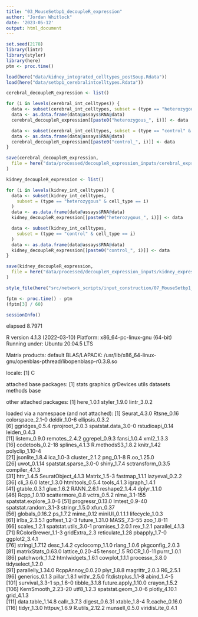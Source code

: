 ```yaml
---
title: "03_MouseSetbp1_decoupleR_expression"
author: "Jordan Whitlock"
date: '2023-05-12'
output: html_document
---
```


```r
set.seed(2178)
library(lintr)
library(styler)
library(here)
ptm <- proc.time()
```

```r
load(here("data/kidney_integrated_celltypes_postSoup.Rdata"))
load(here("data/setbp1_cerebralintcelltypes.Rdata"))
```

```r
cerebral_decoupleR_expression <- list()

for (i in levels(cerebral_int_celltypes)) {
  data <- subset(cerebral_int_celltypes, subset = (type == "heterozygous" & cell_type == i))
  data <- as.data.frame(data@assays$RNA@data)
  cerebral_decoupleR_expression[[paste0("heterozygous_", i)]] <- data

  data <- subset(cerebral_int_celltypes, subset = (type == "control" & cell_type == i))
  data <- as.data.frame(data@assays$RNA@data)
  cerebral_decoupleR_expression[[paste0("control_", i)]] <- data
}

save(cerebral_decoupleR_expression,
  file = here("data/processed/decoupleR_expression_inputs/cerebral_expression.Rdata")
)
```

```r
kidney_decoupleR_expression <- list()

for (i in levels(kidney_int_celltypes)) {
  data <- subset(kidney_int_celltypes,
    subset = (type == "heterozygous" & cell_type == i)
  )
  data <- as.data.frame(data@assays$RNA@data)
  kidney_decoupleR_expression[[paste0("heterozygous_", i)]] <- data

  data <- subset(kidney_int_celltypes,
    subset = (type == "control" & cell_type == i)
  )
  data <- as.data.frame(data@assays$RNA@data)
  kidney_decoupleR_expression[[paste0("control_", i)]] <- data
}

save(kidney_decoupleR_expression,
  file = here("data/processed/decoupleR_expression_inputs/kidney_expression.Rdata")
)
```

```r
style_file(here("src/network_scripts/input_construction/07_MouseSetbp1_decoupleR_expression.Rmd"))

fptm <- proc.time() - ptm
(fptm[3] / 60)

sessionInfo()
```
elapsed 
 8.7971 
 
 R version 4.1.3 (2022-03-10)
Platform: x86_64-pc-linux-gnu (64-bit)
Running under: Ubuntu 20.04.5 LTS

Matrix products: default
BLAS/LAPACK: /usr/lib/x86_64-linux-gnu/openblas-pthread/libopenblasp-r0.3.8.so

locale:
[1] C

attached base packages:
[1] stats     graphics  grDevices utils     datasets  methods   base     

other attached packages:
[1] here_1.0.1   styler_1.9.0 lintr_3.0.2 

loaded via a namespace (and not attached):
  [1] Seurat_4.3.0           Rtsne_0.16             colorspace_2.1-0       deldir_1.0-6           ellipsis_0.3.2        
  [6] ggridges_0.5.4         rprojroot_2.0.3        spatstat.data_3.0-0    rstudioapi_0.14        leiden_0.4.3          
 [11] listenv_0.9.0          remotes_2.4.2          ggrepel_0.9.3          fansi_1.0.4            xml2_1.3.3            
 [16] codetools_0.2-18       splines_4.1.3          R.methodsS3_1.8.2      knitr_1.42             polyclip_1.10-4       
 [21] jsonlite_1.8.4         ica_1.0-3              cluster_2.1.2          png_0.1-8              R.oo_1.25.0           
 [26] uwot_0.1.14            spatstat.sparse_3.0-0  shiny_1.7.4            sctransform_0.3.5      compiler_4.1.3        
 [31] httr_1.4.5             SeuratObject_4.1.3     Matrix_1.5-3           fastmap_1.1.1          lazyeval_0.2.2        
 [36] cli_3.6.0              later_1.3.0            htmltools_0.5.4        tools_4.1.3            igraph_1.4.1          
 [41] gtable_0.3.1           glue_1.6.2             RANN_2.6.1             reshape2_1.4.4         dplyr_1.1.0           
 [46] Rcpp_1.0.10            scattermore_0.8        vctrs_0.5.2            nlme_3.1-155           spatstat.explore_3.0-6
 [51] progressr_0.13.0       lmtest_0.9-40          spatstat.random_3.1-3  stringr_1.5.0          xfun_0.37             
 [56] globals_0.16.2         ps_1.7.2               mime_0.12              miniUI_0.1.1.1         lifecycle_1.0.3       
 [61] irlba_2.3.5.1          goftest_1.2-3          future_1.31.0          MASS_7.3-55            zoo_1.8-11            
 [66] scales_1.2.1           spatstat.utils_3.0-1   promises_1.2.0.1       rex_1.2.1              parallel_4.1.3        
 [71] RColorBrewer_1.1-3     gridExtra_2.3          reticulate_1.28        pbapply_1.7-0          ggplot2_3.4.1         
 [76] stringi_1.7.12         desc_1.4.2             cyclocomp_1.1.0        rlang_1.0.6            pkgconfig_2.0.3       
 [81] matrixStats_0.63.0     lattice_0.20-45        tensor_1.5             ROCR_1.0-11            purrr_1.0.1           
 [86] patchwork_1.1.2        htmlwidgets_1.6.1      cowplot_1.1.1          processx_3.8.0         tidyselect_1.2.0      
 [91] parallelly_1.34.0      RcppAnnoy_0.0.20       plyr_1.8.8             magrittr_2.0.3         R6_2.5.1              
 [96] generics_0.1.3         pillar_1.8.1           withr_2.5.0            fitdistrplus_1.1-8     abind_1.4-5           
[101] survival_3.3-1         sp_1.6-0               tibble_3.1.8           future.apply_1.10.0    crayon_1.5.2          
[106] KernSmooth_2.23-20     utf8_1.2.3             spatstat.geom_3.0-6    plotly_4.10.1          grid_4.1.3            
[111] data.table_1.14.8      callr_3.7.3            digest_0.6.31          xtable_1.8-4           R.cache_0.16.0        
[116] tidyr_1.3.0            httpuv_1.6.9           R.utils_2.12.2         munsell_0.5.0          viridisLite_0.4.1  
